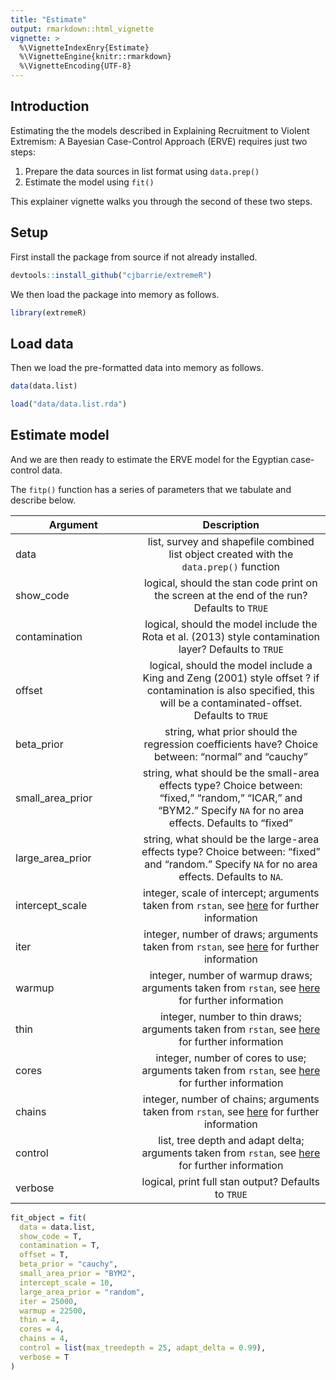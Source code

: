 ```yaml
---
title: "Estimate"
output: rmarkdown::html_vignette
vignette: >
  %\VignetteIndexEnry{Estimate}
  %\VignetteEngine{knitr::rmarkdown}
  %\VignetteEncoding{UTF-8}
---
```


## Introduction

Estimating the the models described in Explaining Recruitment to Violent Extremism: A Bayesian Case-Control Approach (ERVE) requires just two steps:

1. Prepare the data sources in list format using `data.prep()`
2. Estimate the model using `fit()`

This explainer vignette walks you through the second of these two steps.

## Setup

First install the package from source if not already installed.

```r
devtools::install_github("cjbarrie/extremeR")
```

We then load the package into memory as follows.

```r
library(extremeR)
```

## Load data

Then we load the pre-formatted data into memory as follows.

```r
data(data.list)
```

```r
load("data/data.list.rda")
```

## Estimate model 

And we are then ready to estimate the ERVE model for the Egyptian case-control data.

The `fitp()` function has a series of parameters that we tabulate and describe below.

| Argument   |     Description      |
|----------|:-------------:|
|data | list, survey and shapefile combined list object created with the `data.prep()` function
|show_code | logical, should the stan code print on the screen at the end of the run? Defaults to `TRUE`
|contamination | logical, should the model include the Rota et al. (2013) style contamination layer? Defaults to `TRUE`
|offset | logical, should the model include a King and Zeng (2001) style offset ? if contamination is also specified, this will be a contaminated-offset. Defaults to `TRUE`
|beta_prior | string, what prior should the regression coefficients have? Choice between: "normal" and "cauchy"
|small_area_prior | string, what should be the small-area effects type? Choice between: "fixed," "random," "ICAR," and "BYM2." Specify `NA` for no area effects. Defaults to "fixed"
|large_area_prior | string, what should be the large-area effects type? Choice between: "fixed" and "random." Specify `NA` for no area effects. Defaults to `NA`.
|intercept_scale | integer, scale of intercept; arguments taken from `rstan`, see [here](https://mc-stan.org/users/interfaces/rstan) for further information
|iter | integer, number of draws; arguments taken from `rstan`, see [here](https://mc-stan.org/users/interfaces/rstan) for further information
|warmup | integer, number of warmup draws; arguments taken from `rstan`, see [here](https://mc-stan.org/users/interfaces/rstan) for further information
|thin | integer, number to thin draws; arguments taken from `rstan`, see [here](https://mc-stan.org/users/interfaces/rstan) for further information
|cores | integer, number of cores to use; arguments taken from `rstan`, see [here](https://mc-stan.org/users/interfaces/rstan) for further information
|chains | integer, number of chains; arguments taken from `rstan`, see [here](https://mc-stan.org/users/interfaces/rstan) for further information
|control | list, tree depth and adapt delta; arguments taken from `rstan`, see [here](https://mc-stan.org/users/interfaces/rstan) for further information
|verbose | logical, print full stan output? Defaults to `TRUE`

```r
fit_object = fit(
  data = data.list,
  show_code = T,
  contamination = T,
  offset = T,
  beta_prior = "cauchy",
  small_area_prior = "BYM2",
  intercept_scale = 10,
  large_area_prior = "random",
  iter = 25000,
  warmup = 22500,
  thin = 4,
  cores = 4,
  chains = 4,
  control = list(max_treedepth = 25, adapt_delta = 0.99),
  verbose = T
)
```
